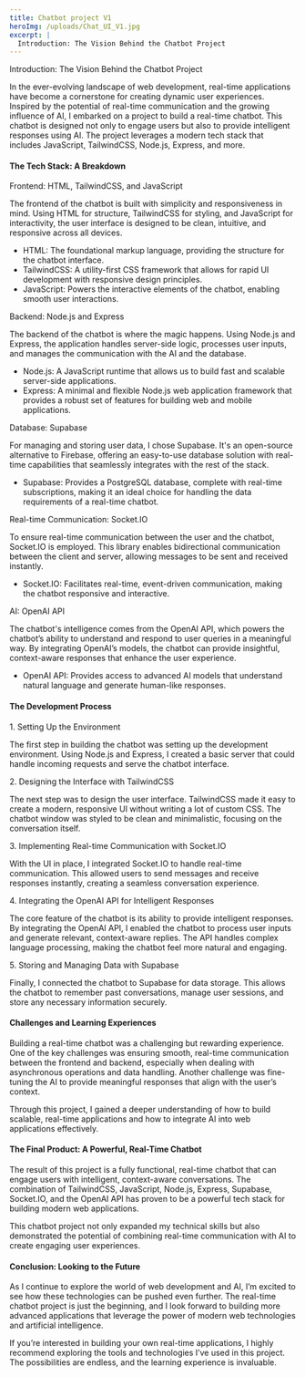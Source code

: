 ```yaml
---
title: Chatbot project V1
heroImg: /uploads/Chat_UI_V1.jpg
excerpt: |
  Introduction: The Vision Behind the Chatbot Project
---
```


Introduction: The Vision Behind the Chatbot Project

In the ever-evolving landscape of web development, real-time applications have become a cornerstone for creating dynamic user experiences. Inspired by the potential of real-time communication and the growing influence of AI, I embarked on a project to build a real-time chatbot. This chatbot is designed not only to engage users but also to provide intelligent responses using AI. The project leverages a modern tech stack that includes JavaScript, TailwindCSS, Node.js, Express, and more.

#### The Tech Stack: A Breakdown

Frontend: HTML, TailwindCSS, and JavaScript

The frontend of the chatbot is built with simplicity and responsiveness in mind. Using HTML for structure, TailwindCSS for styling, and JavaScript for interactivity, the user interface is designed to be clean, intuitive, and responsive across all devices.

* HTML: The foundational markup language, providing the structure for the chatbot interface.
* TailwindCSS: A utility-first CSS framework that allows for rapid UI development with responsive design principles.
* JavaScript: Powers the interactive elements of the chatbot, enabling smooth user interactions.

Backend: Node.js and Express

The backend of the chatbot is where the magic happens. Using Node.js and Express, the application handles server-side logic, processes user inputs, and manages the communication with the AI and the database.

* Node.js: A JavaScript runtime that allows us to build fast and scalable server-side applications.
* Express: A minimal and flexible Node.js web application framework that provides a robust set of features for building web and mobile applications.

Database: Supabase

For managing and storing user data, I chose Supabase. It's an open-source alternative to Firebase, offering an easy-to-use database solution with real-time capabilities that seamlessly integrates with the rest of the stack.

* Supabase: Provides a PostgreSQL database, complete with real-time subscriptions, making it an ideal choice for handling the data requirements of a real-time chatbot.

Real-time Communication: Socket.IO

To ensure real-time communication between the user and the chatbot, Socket.IO is employed. This library enables bidirectional communication between the client and server, allowing messages to be sent and received instantly.

* Socket.IO: Facilitates real-time, event-driven communication, making the chatbot responsive and interactive.

AI: OpenAI API

The chatbot's intelligence comes from the OpenAI API, which powers the chatbot’s ability to understand and respond to user queries in a meaningful way. By integrating OpenAI’s models, the chatbot can provide insightful, context-aware responses that enhance the user experience.

* OpenAI API: Provides access to advanced AI models that understand natural language and generate human-like responses.

#### The Development Process

1\. Setting Up the Environment

The first step in building the chatbot was setting up the development environment. Using Node.js and Express, I created a basic server that could handle incoming requests and serve the chatbot interface.

2\. Designing the Interface with TailwindCSS

The next step was to design the user interface. TailwindCSS made it easy to create a modern, responsive UI without writing a lot of custom CSS. The chatbot window was styled to be clean and minimalistic, focusing on the conversation itself.

3\. Implementing Real-time Communication with Socket.IO

With the UI in place, I integrated Socket.IO to handle real-time communication. This allowed users to send messages and receive responses instantly, creating a seamless conversation experience.

4\. Integrating the OpenAI API for Intelligent Responses

The core feature of the chatbot is its ability to provide intelligent responses. By integrating the OpenAI API, I enabled the chatbot to process user inputs and generate relevant, context-aware replies. The API handles complex language processing, making the chatbot feel more natural and engaging.

5\. Storing and Managing Data with Supabase

Finally, I connected the chatbot to Supabase for data storage. This allows the chatbot to remember past conversations, manage user sessions, and store any necessary information securely.

#### Challenges and Learning Experiences

Building a real-time chatbot was a challenging but rewarding experience. One of the key challenges was ensuring smooth, real-time communication between the frontend and backend, especially when dealing with asynchronous operations and data handling. Another challenge was fine-tuning the AI to provide meaningful responses that align with the user’s context.

Through this project, I gained a deeper understanding of how to build scalable, real-time applications and how to integrate AI into web applications effectively.

#### The Final Product: A Powerful, Real-Time Chatbot

The result of this project is a fully functional, real-time chatbot that can engage users with intelligent, context-aware conversations. The combination of TailwindCSS, JavaScript, Node.js, Express, Supabase, Socket.IO, and the OpenAI API has proven to be a powerful tech stack for building modern web applications.

This chatbot project not only expanded my technical skills but also demonstrated the potential of combining real-time communication with AI to create engaging user experiences.

#### Conclusion: Looking to the Future

As I continue to explore the world of web development and AI, I’m excited to see how these technologies can be pushed even further. The real-time chatbot project is just the beginning, and I look forward to building more advanced applications that leverage the power of modern web technologies and artificial intelligence.

If you’re interested in building your own real-time applications, I highly recommend exploring the tools and technologies I’ve used in this project. The possibilities are endless, and the learning experience is invaluable.
